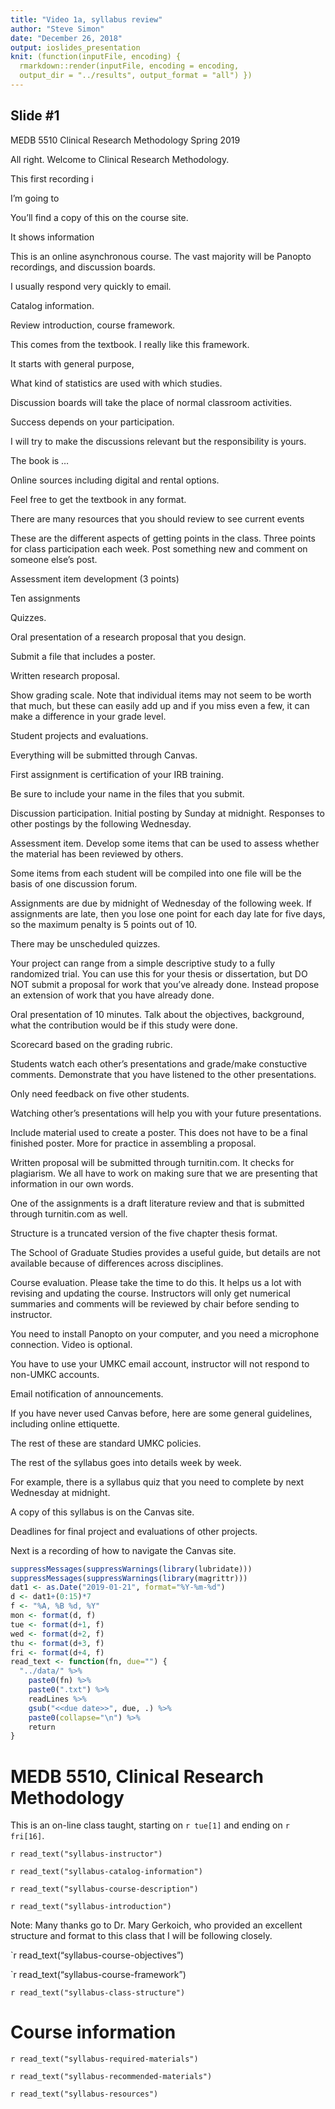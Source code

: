 ```yaml
---
title: "Video 1a, syllabus review"
author: "Steve Simon"
date: "December 26, 2018"
output: ioslides_presentation
knit: (function(inputFile, encoding) {
  rmarkdown::render(inputFile, encoding = encoding,
  output_dir = "../results", output_format = "all") }) 
---
```


## Slide #1

MEDB 5510
Clinical Research Methodology
Spring 2019

<div class="notes">

All right. Welcome to Clinical Research Methodology.

This first recording i

I'm going to 

You'll find a copy of this on the course site.

It shows information

This is an online asynchronous course. The vast majority will be Panopto recordings, and discussion boards.

I usually respond very quickly to email.

Catalog information.

Review introduction, course framework.

This comes from the textbook. I really like this framework.

It starts with general purpose,

What kind of statistics are used with which studies.

Discussion boards will take the place of normal classroom activities.

Success depends on your participation.

I will try to make the discussions relevant but the responsibility is yours.

The book is ...

Online sources including digital and rental options.

Feel free to get the textbook in any format.

There are many resources that you should review to see current events 

These are the different aspects of getting points in the class. Three points for class participation each week. Post something new and comment on someone else's post.

Assessment item development (3 points)

Ten assignments

Quizzes.

Oral presentation of a research proposal that you design.

Submit a file that includes a poster.

Written research proposal.

Show grading scale. Note that individual items may not seem to be worth that much, but these can easily add up and if you miss  even a few, it can make a difference in your grade level.

Student projects and evaluations.

Everything will be submitted through Canvas.

First assignment is certification of your IRB training. 

Be sure to include your name in the files that you submit.

Discussion participation. Initial posting by Sunday at midnight. Responses to other postings by the following Wednesday.

Assessment item. Develop some items that can be used to assess whether the material has been reviewed by others.

Some items from each student will be compiled into one file will be the basis of one discussion forum.

Assignments are due by midnight of Wednesday of the following week. If assignments are late, then you lose one point for each day late for five days, so the maximum penalty is 5 points out of 10.

There may be unscheduled quizzes.

Your project can range from a simple descriptive study to a fully randomized trial. You can use this for your thesis or dissertation, but DO NOT submit a proposal for work that you've already done. Instead propose an extension of work that you have already done.

Oral presentation of 10 minutes. Talk about the objectives, background, what the contribution would be if this study were done.

Scorecard based on the grading rubric.

Students watch each other's presentations and grade/make constuctive comments. Demonstrate that you have listened to the other presentations.

Only need feedback on five other students.

Watching other's presentations will help you with your future presentations.

Include material used to create a poster. This does not have to be a final finished poster. More for practice in assembling a proposal.

Written proposal will be submitted through turnitin.com. It checks for plagiarism. We all have to work on making sure that we are presenting that information in our own words.

One of the assignments is a draft literature review and that is submitted through turnitin.com as well.

Structure is a truncated version of the five chapter thesis format.

The School of Graduate Studies provides a useful guide, but details are not available because of differences across disciplines.

Course evaluation. Please take the time to do this. It helps us a lot with revising and updating the course. Instructors will only get numerical summaries and comments will be reviewed by chair before sending to instructor.

You need to install Panopto on your computer, and you need a microphone connection. Video is optional.

You have to use your UMKC email account, instructor will not respond to non-UMKC accounts.

Email notification of announcements.

If you have never used Canvas before, here are some general guidelines, including online ettiquette.

The rest of these are standard UMKC policies.

The rest of the syllabus goes into details week by week.

For example, there is a syllabus quiz that you need to complete by next Wednesday at midnight.

A copy of this syllabus is on the Canvas site.

Deadlines for final project and evaluations of other projects.

Next is a recording of how to navigate the Canvas site.



</div>

```r
suppressMessages(suppressWarnings(library(lubridate)))
suppressMessages(suppressWarnings(library(magrittr)))
dat1 <- as.Date("2019-01-21", format="%Y-%m-%d")
d <- dat1+(0:15)*7
f <- "%A, %B %d, %Y"
mon <- format(d, f)
tue <- format(d+1, f)
wed <- format(d+2, f)
thu <- format(d+3, f)
fri <- format(d+4, f)
read_text <- function(fn, due="") {
  "../data/" %>%
    paste0(fn) %>% 
    paste0(".txt") %>%
    readLines %>% 
    gsub("<<due date>>", due, .) %>% 
    paste0(collapse="\n") %>%
    return
}
```

# MEDB 5510, Clinical Research Methodology

This is an on-line class taught, starting on `r tue[1]` and ending on `r fri[16]`.

`r read_text("syllabus-instructor")`

`r read_text("syllabus-catalog-information")`

`r read_text("syllabus-course-description")`

`r read_text("syllabus-introduction")`

Note: Many thanks go to Dr. Mary Gerkoich, who provided an excellent structure and format to this class that I will be following closely. 

`r read_text("syllabus-course-objectives")

`r read_text("syllabus-course-framework")

`r read_text("syllabus-class-structure")`

# Course information

`r read_text("syllabus-required-materials")`

`r read_text("syllabus-recommended-materials")`

`r read_text("syllabus-resources")`

